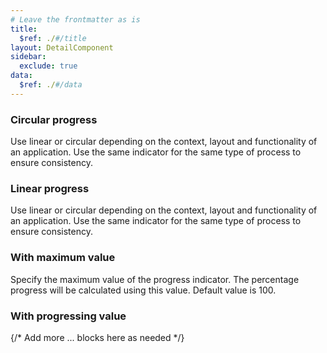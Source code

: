 ```yaml
---
# Leave the frontmatter as is
title:
  $ref: ./#/title
layout: DetailComponent
sidebar:
  exclude: true
data:
  $ref: ./#/data
---
```


<LivePreviewControls>

<LivePreview componentName="component-name" exampleName="ComponentExample" displayName="Circular progress">

### Circular progress

Use linear or circular depending on the context, layout and functionality of an application. Use the same indicator for the same type of process to ensure consistency.

</LivePreview>

<LivePreview componentName="component-name" exampleName="ComponentExample" displayName="Linear progress">

### Linear progress

Use linear or circular depending on the context, layout and functionality of an application. Use the same indicator for the same type of process to ensure consistency.

</LivePreview>

<LivePreview componentName="component-name" exampleName="ComponentExample" displayName="With maximum value">

### With maximum value

Specify the maximum value of the progress indicator. The percentage progress will be calculated using this value. Default value is 100.

</LivePreview>

<LivePreview componentName="component-name" exampleName="ComponentExample" displayName="With progressing value">

### With progressing value

</LivePreview>

{/* Add more <LivePreview>...</LivePreview> blocks here as needed */}

</LivePreviewControls>
